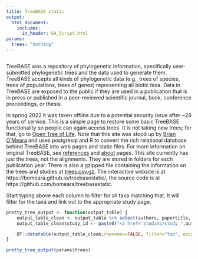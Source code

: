 ```yaml
---
title: TreeBASE static
output: 
  html_document:
    includes:
      in_header: GA_Script.html
params:
  trees: "nothing"
---
```


```r

```

TreeBASE was a repository of phylogenetic information, specifically user-submitted phylogenetic trees and the data used to generate them. TreeBASE accepts all kinds of phylogenetic data (e.g., trees of species, trees of populations, trees of genes) representing all biotic taxa. Data in TreeBASE are exposed to the public if they are used in a publication that is in press or published in a peer-reviewed scientific journal, book, conference proceedings, or thesis. 

In spring 2022 it was taken offline due to a potential security issue after ~28 years of service. This is a simple page to restore some basic TreeBASE functionality so people can again access trees. It is not taking new trees; for that, go to [Open Tree of Life](https://tree.opentreeoflife.org/). Note that this site was stood up by [Brian O'Meara](https://www.brianomeara.info) and uses postgresql and R to convert the rich relational database behind TreeBASE into web pages and static files. For more information on original TreeBASE, see [references](references.html) and [about](about.html) pages. This site currently has just the trees, not the alignments. They are stored in folders for each publication year. There is also a gzipped file containing the information on the trees and studies at [trees.csv.gz](trees.csv.gz). The interactive website is at https://bomeara.github.io/treebasestatic/, the source code is at https://github.com/bomeara/treebasestatic.

Start typing above each column to filter for all taxa matching that. It will filter for the taxa and link out to the appropriate study page. 

```r
pretty_tree_output <- function(output_table) {
	output_table_clean <- output_table %>% select(authors, papertitle, journal, publishyear, doi, study_id, phylotree_id) %>% group_by(authors, papertitle, journal, publishyear, doi, study_id) %>% summarise(ntrees=n())
	output_table_clean$study_id <- paste0("<a href='studies/study_",output_table_clean$study_id, ".html'>", "study ",output_table_clean$study_id, "</a>" )

	DT::datatable(output_table_clean,rownames=FALSE, filter="top", escape=FALSE)
}

pretty_tree_output(params$trees)
```
